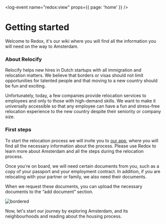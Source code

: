 <log-event name="redox:view" props={{ page: 'home' }} />

# Getting started
Welcome to Redox, it's our wiki where you will find all the information you will need on the way to Amsterdam.

### About Relocify
Relocify helps new hires in Dutch startups with all immigration and relocation matters. We believe that borders or visas should not limit opportunities for talented people and that moving to a new country should be fun and exciting.

Unfortunately, today, a few companies provide relocation services to employees and only to those with high-demand skills. We want to make it universally accessible so that any employee can have a fun and stress-free relocation experience to the new country despite their seniority or company size.

### First steps
To start the relocation process we will invite you to [our app](https://relocify.relocationonline.com/), where you will find all the necessary information about the process. Please use Redox to learn more about Amsterdam and all the steps during the relocation process.

Once you're on board, we will need certain documents from you, such as a copy of your passport and your employment contract. In addition, if you are relocating with your partner or family, we also need their documents. 

When we request these documents, you can upload the necessary documents to the “add document” section.

![bordered](rapp-upload-file.gif)

Now, let's start our journey by exploring Amsterdam, and its neighbourhoods and reading about the housing process.